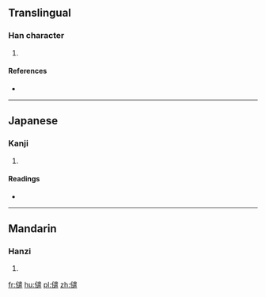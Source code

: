 ==Translingual==

===Han character===
{{Han char|rn=9|rad=人|as=14|sn=16|four=|canj=人卜中口 (OYLR)|ids=⿰[[亻]][[遣]]}}

# {{defn|Han|sort=人14}}

====References====
* {{Han ref|kx=0120.070|dkj=01235|dj=0253.220|hdz=10231.010|uh=5119|ud=20761}}

----

==Japanese==

===Kanji===
{{ja-kanji|grade=|rs=人14}}

# {{defn|lang=ja|sort=人14}}

====Readings====
* {{ja-readings|on=[[けん]] (ken)|kun=[[ひらく]] (hiraku)}}

----

==Mandarin==

===Hanzi===
{{cmn-hanzi|pin=[[qiàn]] ([[qian4]])|wg=ch'ien<sup>4</sup>}}

# {{defn|lang=cmn|sort=人14}}

[[fr:儙]]
[[hu:儙]]
[[pl:儙]]
[[zh:儙]]